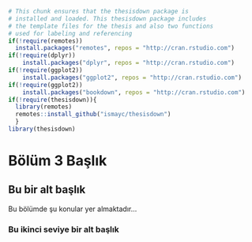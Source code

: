 ```r
# This chunk ensures that the thesisdown package is
# installed and loaded. This thesisdown package includes
# the template files for the thesis and also two functions
# used for labeling and referencing
if(!require(remotes))
  install.packages("remotes", repos = "http://cran.rstudio.com")
if(!require(dplyr))
    install.packages("dplyr", repos = "http://cran.rstudio.com")
if(!require(ggplot2))
    install.packages("ggplot2", repos = "http://cran.rstudio.com")
if(!require(ggplot2))
    install.packages("bookdown", repos = "http://cran.rstudio.com")
if(!require(thesisdown)){
  library(remotes)
  remotes::install_github("ismayc/thesisdown")
  }
library(thesisdown)
```



# Bölüm 3 Başlık {#Bolum3}

## Bu bir alt başlık

Bu bölümde şu konular yer almaktadır...

### Bu ikinci seviye bir alt başlık